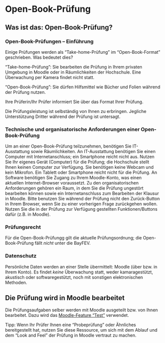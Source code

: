 # Open-Book-Prüfung










## Was ist das: Open-Book-Prüfung?


### Open-Book-Prüfungen -- Einführung

Einige Prüfungen werden als “Take-home-Prüfung” im “Open-Book-Format” geschrieben. Was bedeutet dies?

“Take-home-Prüfung”: Sie bearbeiten die Prüfung in Ihrem privaten Umgebung in Moodle oder in Räumlichkeiten der Hochschule. Eine Überwachung per Kamera findet nicht statt.

“Open-Book-Prüfung”: Sie dürfen Hilfsmittel wie Bücher und Folien während der Prüfung nutzen. 

Ihre Prüferin/Ihr Prüfer informiert Sie über das Format Ihrer Prüfung.

Die Prüfungsleistung ist selbständig von Ihnen zu erbringen.
Jegliche Unterstützung Dritter während der Prüfung ist untersagt.




### Technische und organisatorische Anforderungen einer Open-Book-Prüfung

Um an einer Open-Book-Prüfung teilzunehmen, benötigen Sie IT-Ausstattung sowie Räumlichkeiten. 
An IT-Ausstattung benötigen Sie einen Computer mit Internetanschluss; ein Smartphone reicht nicht aus. 
Nutzen Sie Ihr eigenes Gerät (Computer) für die Prüfung; die Hochschule stellt Ihnen keinen Computer zur Verfügung. 
Sie benötigen keine Webcam und kein Mikrofon. 
Ein Tablett oder Smartphone reicht nicht für die Prüfung. 
An Software benötigen Sie Zugang zu Ihrem Moodle-Konto, was einen aktuellen Internet-Browser voraussetzt. Zu den organisatorischen Anforderungen gehören ein Raum, in dem Sie die Prüfung ungestört bearbeiten können sowie ein Internetanschluss zum Bearbeiten der Klausur in Moodle. 
Bitte benutzen Sie während der Prüfung nicht den Zurück-Button in Ihrem Browser, wenn Sie zu einer vorherigen Frage zurückgehen wollen. 
Nutzen Sie die in der Prüfung zur Verfügung gestellten Funktionen/Buttons dafür (z.B. in Moodle).



### Prüfungsrecht

Für die Open-Book-Prüfungg gilt die aktuelle Prüfungsordnung; die Open-Book-Prüfung fällt *nicht* unter die BayFEV. 




### Datenschutz

Persönliche Daten werden an einer Stelle übermittelt: Moodle (über bzw. in Ihrem Konto). 
Es findet *keine* Überwachung statt, weder kamaragestützt, akustisch oder softwaregestützt, noch mit sonstigen elektronischen Methoden.




## Die Prüfung wird in Moodle bearbeitet

Die Prüfungsaufgaben selber werden mit Moodle ausgeteilt bzw. von Ihnen bearbeitet. Dazu wird das [Moodle-Feature "Test"](https://docs.moodle.org/403/en/Quiz_activity) verwendet.

Tipp: Wenn Ihr Prüfer Ihnen eine "Probeprüfung" oder Ähnliches bereitgestellt hat, nutzen Sie diese Ressource, um sich mit dem Ablauf und dem "Look and Feel" der Prüfung in Moodle vertraut zu machen.











